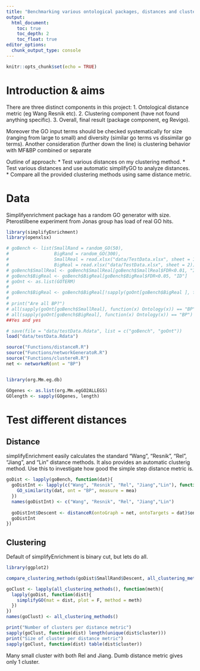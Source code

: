 ```yaml
---
title: "Benchmarking various ontological packages, distances and clustering method "
output: 
  html_document:
    toc: true
    toc_depth: 2
    toc_float: true
editor_options: 
  chunk_output_type: console
---
```


```r
knitr::opts_chunk$set(echo = TRUE)
```

# Introduction & aims

There are three distinct components in this project: 
1. Ontological distance metric (eg Wang Resnik etc).
2. Clustering component (have not found anything specific).
3. Overall, final result (package component, eg Revigo).

Moreover the GO input terms should be checked systematically for size (ranging from large to small) and diversity (similar go terms vs dissimilar go terms). Another consideration (further down the line) is clustering behavior with MF&BP combined or separate

Outline of approach: 
* Test various distances on my clustering method.
* Test various distances and use automatic simplifyGO to analyze distances.
* Compare all the provided clustering methods using same distance metric.

# Data

Simplifyenrichment package has a random GO generator with size. Pterostilbene experiment from Jonas group has load of real GO hits. 

```r
library(simplifyEnrichment)
library(openxlsx)

# goBench <- list(SmallRand = random_GO(50),
#                 BigRand = random_GO(300),
#                 SmallReal = read.xlsx("data/TestData.xlsx", sheet = 1),
#                 BigReal = read.xlsx("data/TestData.xlsx", sheet = 2))
# goBench$SmallReal <- goBench$SmallReal[goBench$SmallReal$FDR<0.01, "ID"]
# goBench$BigReal <- goBench$BigReal[goBench$BigReal$FDR<0.05, "ID"]
# goOnt <- as.list(GOTERM)
# 
# goBench$BigReal <- goBench$BigReal[!sapply(goOnt[goBench$BigReal ], function(x) is.null(x))]
# 
# print("Are all BP?")
# all(sapply(goOnt[goBench$SmallReal], function(x) Ontology(x)) == "BP")
# all(sapply(goOnt[goBench$BigReal], function(x) Ontology(x)) == "BP")
##Yes and yes

# save(file = "data/testData.Rdata", list = c("goBench", "goOnt"))
load("data/testData.Rdata")

source("Functions/distanceR.R")
source("Functions/networkGeneratoR.R")
source("Functions/clustereR.R")
net <- networkeR(ont = "BP")


library(org.Mm.eg.db)

GOgenes <- as.list(org.Mm.egGO2ALLEGS)
GOlength <- sapply(GOgenes, length)

```

# Test different distances

## Distance

simplifyEnrichment easily calculates the standard "Wang", "Resnik", "Rel", "Jiang", and "Lin" distance methods. It also provides an automatic clusterig method. Use this to investigate how good the simple step distance metric is.

```r

goDist <- lapply(goBench, function(dat){
  goDistInt <- lapply(c("Wang", "Resnik", "Rel", "Jiang","Lin"), function(mea){
    GO_similarity(dat, ont = "BP", measure = mea)
  })
  names(goDistInt) <- c("Wang", "Resnik", "Rel", "Jiang","Lin")
  
  goDistInt$Descent <- distanceR(ontoGraph = net, ontoTargets = dat)$ontoDist
  goDistInt
})
```

## Clustering

Default of simplifyEnrichment is binary cut, but lets do all.

```r
library(ggplot2)

compare_clustering_methods(goDist$SmallRand$Descent, all_clustering_methods()[-c(10,4)])

goClust <- lapply(all_clustering_methods(), function(meth){
  lapply(goDist, function(dist){
    simplifyGO(mat = dist, plot = F, method = meth)
  })
})
names(goClust) <- all_clustering_methods()

print("Number of clusters per distance metric")
sapply(goClust, function(dist) length(unique(dist$cluster)))
print("Size of cluster per distance metric")
sapply(goClust, function(dist) table(dist$cluster))
```

Many small cluster with both Rel and Jiang. Dumb distance metric gives only 1 cluster.

